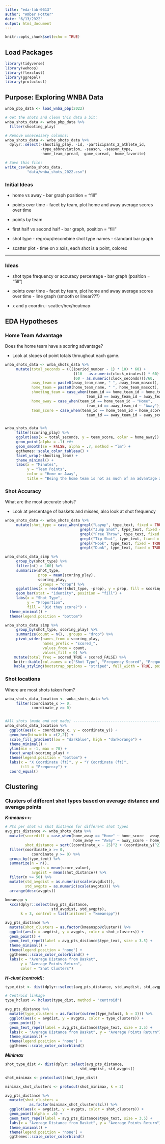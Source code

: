 ```yaml
---
title: "eda-lab-0613"
author: "Amber Potter"
date: "6/13/2022"
output: html_document
---
```


```r
knitr::opts_chunk$set(echo = TRUE)
```

## Load Packages

```r
library(tidyverse)
library(wehoop)
library(flexclust)
library(ggrepel)
library(protoclust)
```


## Purpose: Exploring WNBA Data

```r
wnba_pbp_data <- load_wnba_pbp(2022)

# Get the shots and clean this data a bit:
wnba_shots_data <- wnba_pbp_data %>%
  filter(shooting_play)

# Remove unnecessary columns:
wnba_shots_data <- wnba_shots_data %>%
  dplyr::select(-shooting_play, -id, -participants_2_athlete_id,
                -type_abbreviation, -season, -season_type, 
                -home_team_spread, -game_spread, -home_favorite)

# Save this file:
write_csv(wnba_shots_data, 
          "data/wnba_shots_2022.csv")
```

### Initial Ideas

- home vs away - bar graph position = "fill"

- points over time - facet by team, plot home and away average scores over time

- points by team

- first half vs second half - bar graph, position = "fill"

- shot type - regroup/recombine shot type names - standard bar graph

- scatter plot - time on x axis, each shot is a point, colored


-----------

### Ideas

- shot type frequency or accuracy percentage - bar graph (position = "fill")

- points over time - facet by team, plot home and away average scores over time - line graph (smooth or linear???)

- x and y coordin.- scatter/hex/heatmap


## EDA Hypotheses

### Home Team Advantage

Does the home team have a scoring advantage?

  - Look at slopes of point totals throughout each game.

```r
wnba_shots_data <- wnba_shots_data %>%
     mutate(total_seconds = ((((period_number - 1) * 10) * 60) + 
                               ((10 - as.numeric(clock_minutes)) * 60) + 
                               (60 - as.numeric(clock_seconds)))/60,
            away_team = paste0(away_team_name, " ", away_team_mascot),
            home_team = paste0(home_team_name, " ", home_team_mascot),
            shooting_team = case_when(team_id == home_team_id ~ home_team,
                                     team_id == away_team_id ~ away_team),
            home_away = case_when(team_id == home_team_id ~ "Home",
                                     team_id == away_team_id ~ "Away"),
            team_score = case_when(team_id == home_team_id ~ home_score,
                                     team_id == away_team_id ~ away_score))


wnba_shots_data %>%
     filter(scoring_play) %>%
     ggplot(aes(x = total_seconds, y = team_score, color = home_away)) +
     geom_point(alpha = .1) +#+
     geom_smooth(se = FALSE, alpha = .7, method = "lm") +
     ggthemes::scale_color_tableau() +
     facet_wrap(~shooting_team) +
     theme_minimal() +
     labs(x = "Minutes",
          y = "Team Points",
          color = "Home or Away",
          title = "Being the home team is not as much of an advantage as one might think")
```



### Shot Accuracy

What are the most accurate shots?

  - Look at percentage of baskets and misses, also look at shot frequency

```r
wnba_shots_data <- wnba_shots_data %>%
     mutate(shot_type = case_when(grepl("Layup", type_text, fixed = TRUE) ~ "Layup",
                                  grepl("Jump Shot", type_text, fixed = TRUE) ~ "Jump Shot",
                                  grepl("Free Throw", type_text, fixed = TRUE) ~ "Free Throw",
                                  grepl("Tip Shot", type_text, fixed = TRUE) ~ "Tip Shot",
                                  grepl("Hook", type_text, fixed = TRUE) ~ "Hook Shot",
                                  grepl("Dunk", type_text, fixed = TRUE) ~ "Dunk"))

wnba_shots_data_simp %>%
     group_by(shot_type) %>%
     filter(n() > 100) %>%
     summarize(shot_type,
               prop = mean(scoring_play), 
               scoring_play,
               .groups = "drop") %>%
     ggplot(aes(x = reorder(shot_type, -prop), y = prop, fill = scoring_play)) +
     geom_bar(stat = "identity", position = "fill") +
     labs(x = "Shot Type",
          y = "Proportion",
          fill = "Did they score?") +
  theme_minimal() +
  theme(legend.position = "bottom")

wnba_shots_data_simp %>%
     group_by(shot_type, scoring_play) %>%
     summarize(count = n(), .groups = "drop") %>%
     pivot_wider(names_from = scoring_play, 
                 names_prefix = "scored_",
                 values_from = count,
                 values_fill = 0) %>%
    mutate(total_freq = scored_TRUE + scored_FALSE) %>%
    knitr::kable(col.names = c("Shot Type", "Frequency Scored", "Frequency Missed", "Total Fequency")) %>%
    kable_styling(bootstrap_options = "striped", full_width = TRUE, position = "center", font_size = 16) # looks better in presentation
```

### Shot locations

Where are most shots taken from?

```r
wnba_shots_data_location <- wnba_shots_data %>%
     filter(coordinate_x >= 0,
            coordinate_y >= 0)


#All shots (made and not made) -----------------------------------------------
wnba_shots_data_location %>%
  ggplot(aes(x = coordinate_x, y = coordinate_y)) +
  geom_hex(binwidth = c(2,2)) + 
  scale_fill_gradient(low = "darkblue", high = "darkorange") +
  theme_minimal() +
  ylim(min = -1, max = 70) +
  facet_wrap(~scoring_play) +
  theme(legend.position = "bottom") + 
  labs(x = "X Coordinate (ft)", y = "Y Coordinate (ft)",
       fill = "Frequency") + 
  coord_equal()
```



## Clustering

### Clusters of different shot types based on average distance and average points

***K-means++:***

```r
# Pts per shot vs shot distance for different shot types 
avg_pts_distance <- wnba_shots_data %>%
  mutate(scorediff = case_when(home_away == "Home" ~ home_score - away_score,
                               home_away == "Away" ~ away_score - home_score),
         shot_distance = sqrt((coordinate_x - 25)^2 + (coordinate_y)^2)) %>%
  filter(coordinate_x >= 0,
            coordinate_y >= 0) %>%
  group_by(type_text) %>%
  summarize(n = n(), 
            avgpts = mean(score_value), 
            avgdist = mean(shot_distance)) %>%
  filter(n >= 50) %>%
  mutate(std_avgdist = as.numeric(scale(avgdist)),
         std_avgpts = as.numeric(scale(avgpts))) %>%
  arrange(desc(avgpts)) 
  
kmeanspp <-
  kcca(dplyr::select(avg_pts_distance,
                     std_avgdist, std_avgpts),
       k = 3, control = list(initcent = "kmeanspp"))

avg_pts_distance %>%
  mutate(shot_clusters = as.factor(kmeanspp@cluster)) %>%
  ggplot(aes(x = avgdist, y = avgpts, color = shot_clusters)) +
  geom_point() +
  geom_text_repel(label = avg_pts_distance$type_text, size = 3.5) +
  theme_minimal() +
  theme(legend.position = "none") +
  ggthemes::scale_color_colorblind() +
  labs(x = "Average Distance from Basket", 
       y = "Average Points Return",
       color = "Shot Clusters")
```


***H-clust (centroid):***

```r
type_dist <- dist(dplyr::select(avg_pts_distance, std_avgdist, std_avgpts))

# Centroid linkage
type_hclust <- hclust(type_dist, method = "centroid")

avg_pts_distance %>%
  mutate(type_clusters = as.factor(cutree(type_hclust, k = 3))) %>%
  ggplot(aes(x = avgdist, y = avgpts, color = type_clusters)) +
  geom_point() +
  geom_text_repel(label = avg_pts_distance$type_text, size = 3.5) +
  labs(x = "Average Distance from Basket", y = "Average Points Return") +
  theme_minimal() +
  theme(legend.position = "none") +
  ggthemes::scale_color_colorblind()
```

***Minimax***

```r
shot_type_dist <- dist(dplyr::select(avg_pts_distance,
                                  std_avgdist, std_avgpts))

shot_minimax <- protoclust(shot_type_dist)

minimax_shot_clusters <- protocut(shot_minimax, k = 3)

avg_pts_distance %>%
  mutate(shot_clusters =
           as.factor(minimax_shot_clusters$cl)) %>%
  ggplot(aes(x = avgdist, y = avgpts, color = shot_clusters)) + 
  geom_point(alpha = .6) + 
  geom_text_repel(label = avg_pts_distance$type_text, size = 3.5) +
  labs(x = "Average Distance from Basket", y = "Average Points Return") +
  theme_minimal() +
  theme(legend.position = "none") +
  ggthemes::scale_color_colorblind()
```


